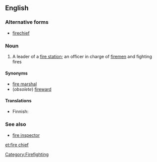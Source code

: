 ==English==

===Alternative forms===
*[[firechief]]

===Noun===
{{en-noun}}
# A leader of a [[fire station]]; an officer in charge of [[fireman|firemen]] and fighting fires

====Synonyms====
*[[fire marshal]]
*(''obsolete'') [[fireward]]

====Translations====
{{trans-top|leader of a fire department}}
* Finnish: {{t-|fi|palopäällikkö}}
{{trans-mid}}
{{trans-bottom}}

===See also===
*[[fire inspector]]

[[Category:Firefighting]]

[[et:fire chief]]